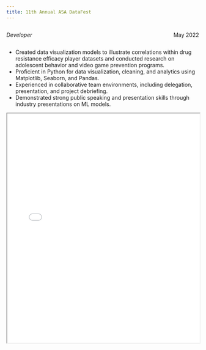 ```yaml
---
title: 11th Annual ASA DataFest
---
```


::: {style="overflow: hidden;"}
::: {style="float: left;"}
*Developer*
:::

::: {style="float: right;"}
May 2022
:::
:::

-   Created data visualization models to illustrate correlations within drug resistance efficacy player datasets and conducted research on adolescent behavior and video game prevention programs.
-   Proficient in Python for data visualization, cleaning, and analytics using Matplotlib, Seaborn, and Pandas.
-   Experienced in collaborative team environments, including delegation, presentation, and project debriefing.
-   Demonstrated strong public speaking and presentation skills through industry presentations on ML models.

::: {#fig-RefCardR}
<iframe width="100%" height="600" src="DataFest11.pdf">

</iframe>
:::
